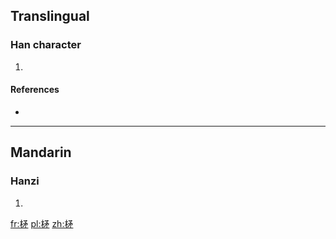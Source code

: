 ==Translingual==

===Han character===
{{Han char|rn=75|rad=木|as=05|sn=9|four=|canj=木弓戈竹 (DNIH)}}

# {{defn|Han|sort=木05}}

====References====
* {{Han ref|kx=0519.060|dkj=14623|hdz=21192.010|uh=67D5|ud=26581}}

----

==Mandarin==

===Hanzi===
{{cmn-hanzi|pin=[[mào]] ([[mao4]])|wg=mao<sup>4</sup>}}

# {{defn|Mandarin|sort=木05}}

[[fr:柕]]
[[pl:柕]]
[[zh:柕]]